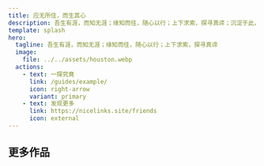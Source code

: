 ```yaml
---
title: 应无所住，而生其心
description: 吾生有涯，而知无涯；缘知而往，随心以行；上下求索，探寻真谛；沉淀于此，云证前言。
template: splash
hero:
  tagline: 吾生有涯，而知无涯；缘知而往，随心以行；上下求索，探寻真谛
  image:
    file: ../../assets/houston.webp
  actions:
    - text: 一探究竟
      link: /guides/example/
      icon: right-arrow
      variant: primary
    - text: 发现更多
      link: https://nicelinks.site/friends
      icon: external
---
```



## 更多作品

<CardGrid stagger>
	<LinkCard title="素问智聊斋" href="https://chatgpt.nicelinks.site/"
	 description="非官方 ChatGPT 在线客户端，旨在提供更便捷的 ChatGPT、Gemini 访问体验；无需账号，零配置，即可与最先进 AI 畅聊。">
	</LinkCard>
	<LinkCard title="倾城之链" href="https://nicelinks.site"
	description="开放型新一代导航平台，旨在云集全球优秀网站，探索互联网中更广阔的世界；以便您轻松发现、学习、分享更多有用或有趣的事物。">
	</LinkCard>
	<LinkCard title="曼妙句子" href="https://read.lovejade.cn/"
	description="旨在云集世间摇曳生姿的文字，或情感、或唯美、或修身、或励志、或哲学、或娱乐，拳拳真情，精心择选，总有荡漾你心的那一言。">
	</LinkCard>
	<LinkCard title="晚晴幽草轩" href="https://www.jeffjade.com/" 
	description="个人博客，专注分享互联网应用（Web 应用、快应用、小程序等）开发，以及优质网站、AI 应用、效率工具、心得感悟等内容。">
	</LinkCard>
	<LinkCard title="玉桃文飨轩" href="https://share.lovejade.cn/"
	description="简单好用的在线文本分享工具；支持将 Markdown、Rich Text 等格式内容，快速转化为 PNG、HTML 等文件。">
	</LinkCard>
	<LinkCard title="悠然宜想亭" href="https://forum.lovejade.cn/"
	description="旨在营造温润、宽厚、互助的现代化社区；您可以在这里探讨技术、寻求创意、分享美食、聊聊工作、发布科普等等。">
	</LinkCard>
</CardGrid>

